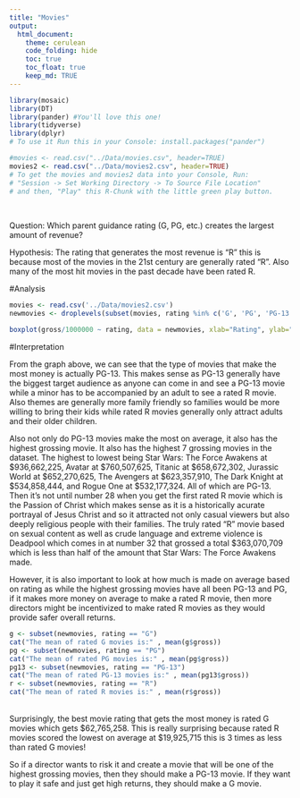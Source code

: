 ```yaml
---
title: "Movies"
output: 
  html_document:
    theme: cerulean
    code_folding: hide
    toc: true
    toc_float: true
    keep_md: TRUE
---
```


```r
library(mosaic)
library(DT) 
library(pander) #You'll love this one! 
library(tidyverse)
library(dplyr)
# To use it Run this in your Console: install.packages("pander")

#movies <- read.csv("../Data/movies.csv", header=TRUE)
movies2 <- read.csv("../Data/movies2.csv", header=TRUE)
# To get the movies and movies2 data into your Console, Run:
# "Session -> Set Working Directory -> To Source File Location"
# and then, "Play" this R-Chunk with the little green play button.
```

<br />

<!-- Instructions: Come up with an interesting question and answer it with the "movies" dataset that is provided above. 

Write a Background that gives meaning to your question of interest.

State your Question.

Perform an appropriate "Analysis" that gives useful information for answering your question. The hope would be a really powerful graphic and some summary tables of supporting statistics.

Interpret your analysis and expound on your findings. -->


<!--
#[Details](https://vincentarelbundock.github.io/Rdatasets/doc/ggplot2/movies.html#) for the movies dataset.

-->
Question: Which parent guidance rating (G, PG, etc.) creates the largest amount of revenue?

Hypothesis: The rating that generates the most revenue is "R" this is because most of the movies in the 21st century are generally rated "R". Also many of the most hit movies in the past decade have been rated R. 
<br>

#Analysis
```r
movies <- read.csv('../Data/movies2.csv')
newmovies <- droplevels(subset(movies, rating %in% c('G', 'PG', 'PG-13', 'R')))

boxplot(gross/1000000 ~ rating, data = newmovies, xlab="Rating", ylab="In Dollars", main="Total Amount of Money Made Based on Rating", col=c('red', 'blue', 'green', 'yellow'))

```

#Interpretation

From the graph above, we can see that the type of movies that make the most money is actually PG-13. This makes sense as PG-13 generally have the biggest target audience as anyone can come in and see a PG-13 movie while a minor has to be accompanied by an adult to see a rated R movie. Also themes are generally more family friendly so families would be more willing to bring their kids while rated R movies generally only attract adults and their older children. 

Also not only do PG-13 movies make the most on average, it also has the highest grossing movie. It also has the highest 7 grossing movies in the dataset. The highest to lowest being Star Wars: The Force Awakens at $936,662,225, Avatar at $760,507,625, Titanic at $658,672,302, Jurassic World at $652,270,625, The Avengers at $623,357,910, The Dark Knight at $534,858,444, and Rogue One at $532,177,324. All of which are PG-13. Then it's not until number 28 when you get the first rated R movie which is the Passion of Christ which makes sense as it is a historically acurate portrayal of Jesus Christ and so it attracted not only casual viewers but also deeply religious people with their families. The truly rated "R" movie based on sexual content as well as crude language and extreme violence is Deadpool which comes in at number 32 that grossed a total $363,070,709 which is less than half of the amount that Star Wars: The Force Awakens made. 

However, it is also important to look at how much is made on average based on rating as while the highest grossing movies have all been PG-13 and PG, if it makes more money on average to make a rated R movie, then more directors might be incentivized to make rated R movies as they would provide safer overall returns. 

```r
g <- subset(newmovies, rating == "G")
cat("The mean of rated G movies is:" , mean(g$gross))
pg <- subset(newmovies, rating == "PG")
cat("The mean of rated PG movies is:" , mean(pg$gross))
pg13 <- subset(newmovies, rating == "PG-13")
cat("The mean of rated PG-13 movies is:" , mean(pg13$gross))
r <- subset(newmovies, rating == "R")
cat("The mean of rated R movies is:" , mean(r$gross))
```

<br>
Surprisingly, the best movie rating that gets the most money is rated G movies which gets $62,765,258. This is really surprising because rated R movies scored the lowest on average at $19,925,715 this is 3 times as less than rated G movies! 

So if a director wants to risk it and create a movie that will be one of the highest grossing movies, then they should make a PG-13 movie. If they want to play it safe and just get high returns, they should make a G movie. 
